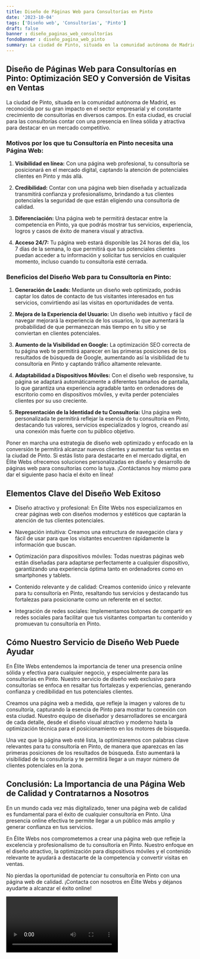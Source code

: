 ```yaml
---
title: Diseño de Páginas Web para Consultorías en Pinto
date: '2023-10-04'
tags: ['Diseño web', 'Consultorías', 'Pinto']
draft: false
banner : diseño_paginas_web_consultorías
fondoBanner : diseño_pagina_web_pinto
summary: La ciudad de Pinto, situada en la comunidad autónoma de Madrid, es reconocida por su gran impacto en el sector empresarial y el constante crecimiento de consultorías en diversos campos. En esta ciudad, es crucial para las consultorías contar con una presencia en línea sólida y atractiva para destacar en un mercado competitivo.
---
```


## **Diseño de Páginas Web para Consultorías en Pinto: Optimización SEO y Conversión de Visitas en Ventas**

La ciudad de Pinto, situada en la comunidad autónoma de Madrid, es reconocida por su gran impacto en el sector empresarial y el constante crecimiento de consultorías en diversos campos. En esta ciudad, es crucial para las consultorías contar con una presencia en línea sólida y atractiva para destacar en un mercado competitivo.

### **Motivos por los que tu Consultoría en Pinto necesita una Página Web:**

1. **Visibilidad en línea:** Con una página web profesional, tu consultoría se posicionará en el mercado digital, captando la atención de potenciales clientes en Pinto y más allá.

2. **Credibilidad:** Contar con una página web bien diseñada y actualizada transmitirá confianza y profesionalismo, brindando a tus clientes potenciales la seguridad de que están eligiendo una consultoría de calidad.

3. **Diferenciación:** Una página web te permitirá destacar entre la competencia en Pinto, ya que podrás mostrar tus servicios, experiencia, logros y casos de éxito de manera visual y atractiva.

4. **Acceso 24/7:** Tu página web estará disponible las 24 horas del día, los 7 días de la semana, lo que permitirá que tus potenciales clientes puedan acceder a tu información y solicitar tus servicios en cualquier momento, incluso cuando tu consultoría esté cerrada.

### **Beneficios del Diseño Web para tu Consultoría en Pinto:**

1. **Generación de Leads:** Mediante un diseño web optimizado, podrás captar los datos de contacto de tus visitantes interesados en tus servicios, convirtiendo así las visitas en oportunidades de venta.

2. **Mejora de la Experiencia del Usuario:** Un diseño web intuitivo y fácil de navegar mejorará la experiencia de los usuarios, lo que aumentará la probabilidad de que permanezcan más tiempo en tu sitio y se conviertan en clientes potenciales.

3. **Aumento de la Visibilidad en Google:** La optimización SEO correcta de tu página web te permitirá aparecer en las primeras posiciones de los resultados de búsqueda de Google, aumentando así la visibilidad de tu consultoría en Pinto y captando tráfico altamente relevante.

4. **Adaptabilidad a Dispositivos Móviles:** Con el diseño web responsive, tu página se adaptará automáticamente a diferentes tamaños de pantalla, lo que garantiza una experiencia agradable tanto en ordenadores de escritorio como en dispositivos móviles, y evita perder potenciales clientes por su uso creciente.

5. **Representación de la Identidad de tu Consultoría:** Una página web personalizada te permitirá reflejar la esencia de tu consultoría en Pinto, destacando tus valores, servicios especializados y logros, creando así una conexión más fuerte con tu público objetivo.

Poner en marcha una estrategia de diseño web optimizado y enfocado en la conversión te permitirá alcanzar nuevos clientes y aumentar tus ventas en la ciudad de Pinto. Si estás listo para destacarte en el mercado digital, en Élite Webs ofrecemos soluciones personalizadas en diseño y desarrollo de páginas web para consultorías como la tuya. ¡Contáctanos hoy mismo para dar el siguiente paso hacia el éxito en línea!

<GifSeo />

<Cta />

## Elementos Clave del Diseño Web Exitoso

- Diseño atractivo y profesional: En Élite Webs nos especializamos en crear páginas web con diseños modernos y estéticos que captarán la atención de tus clientes potenciales.

- Navegación intuitiva: Creamos una estructura de navegación clara y fácil de usar para que los visitantes encuentren rápidamente la información que buscan.

- Optimización para dispositivos móviles: Todas nuestras páginas web están diseñadas para adaptarse perfectamente a cualquier dispositivo, garantizando una experiencia óptima tanto en ordenadores como en smartphones y tablets.

- Contenido relevante y de calidad: Creamos contenido único y relevante para tu consultoría en Pinto, resaltando tus servicios y destacando tus fortalezas para posicionarte como un referente en el sector.

- Integración de redes sociales: Implementamos botones de compartir en redes sociales para facilitar que tus visitantes compartan tu contenido y promuevan tu consultoría en Pinto.

## Cómo Nuestro Servicio de Diseño Web Puede Ayudar

En Élite Webs entendemos la importancia de tener una presencia online sólida y efectiva para cualquier negocio, y especialmente para las consultorías en Pinto. Nuestro servicio de diseño web exclusivo para consultorías se enfoca en resaltar tus fortalezas y experiencias, generando confianza y credibilidad en tus potenciales clientes.

Creamos una página web a medida, que refleje la imagen y valores de tu consultoría, capturando la esencia de Pinto para mostrar tu conexión con esta ciudad. Nuestro equipo de diseñador y desarrolladores se encargará de cada detalle, desde el diseño visual atractivo y moderno hasta la optimización técnica para el posicionamiento en los motores de búsqueda.

Una vez que la página web esté lista, la optimizaremos con palabras clave relevantes para tu consultoría en Pinto, de manera que aparezcas en las primeras posiciones de los resultados de búsqueda. Esto aumentará la visibilidad de tu consultoría y te permitirá llegar a un mayor número de clientes potenciales en la zona.

## Conclusión: La Importancia de una Página Web de Calidad y Contratarnos a Nosotros

En un mundo cada vez más digitalizado, tener una página web de calidad es fundamental para el éxito de cualquier consultoría en Pinto. Una presencia online efectiva te permite llegar a un público más amplio y generar confianza en tus servicios.

En Élite Webs nos comprometemos a crear una página web que refleje la excelencia y profesionalismo de tu consultoría en Pinto. Nuestro enfoque en el diseño atractivo, la optimización para dispositivos móviles y el contenido relevante te ayudará a destacarte de la competencia y convertir visitas en ventas.

No pierdas la oportunidad de potenciar tu consultoría en Pinto con una página web de calidad. ¡Contacta con nosotros en Élite Webs y déjanos ayudarte a alcanzar el éxito online!

<Video />

<CtaBot job='Consultorías' city='Pinto'/>

<Gmaps query='Pinto+españa+maps' />
